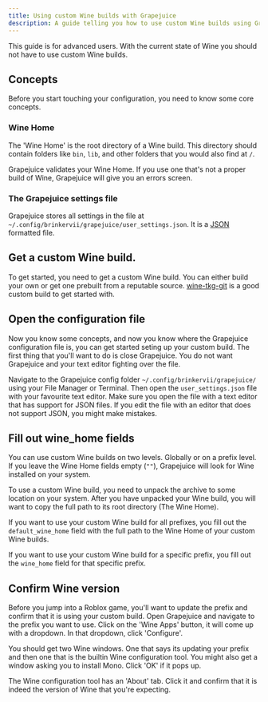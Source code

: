 ```yaml
---
title: Using custom Wine builds with Grapejuice
description: A guide telling you how to use custom Wine builds using Grapejuice
---
```



<Tip type="warning">
  This guide is for advanced users. With the current state of Wine you should
  not have to use custom Wine builds.
</Tip>

## Concepts

Before you start touching your configuration, you need to know some core concepts.

### Wine Home

The 'Wine Home' is the root directory of a Wine build. This directory should contain folders like `bin`, `lib`, and other folders that you would also find at `/`.

Grapejuice validates your Wine Home. If you use one that's not a proper build of Wine, Grapejuice will give you an errors screen.

### The Grapejuice settings file

Grapejuice stores all settings in the file at `~/.config/brinkervii/grapejuice/user_settings.json`. It is a [JSON](https://www.json.org/json-en.html) formatted file.

## Get a custom Wine build.

To get started, you need to get a custom Wine build. You can either build your own or get one prebuilt from a reputable source. [wine-tkg-git](https://github.com/Frogging-Family/wine-tkg-git) is a good custom build to get started with.

## Open the configuration file

Now you know some concepts, and now you know where the Grapejuice configuration file is, you can get started seting up your custom build.
The first thing that you'll want to do is close Grapejuice. You do not want Grapejuice and your text editor fighting over the file.

Navigate to the Grapejuice config folder `~/.config/brinkervii/grapejuice/` using your File Manager or Terminal. Then open the `user_settings.json` file with your favourite text editor.
Make sure you open the file with a text editor that has support for JSON files. If you edit the file with an editor that does not support JSON, you might make mistakes.

## Fill out wine_home fields

You can use custom Wine builds on two levels. Globally or on a prefix level. If you leave the Wine Home fields empty (`""`), Grapejuice will look for Wine installed on your system.

To use a custom Wine build, you need to unpack the archive to some location on your system. After you have unpacked your Wine build, you will want to copy the full path to its root directory (The Wine Home).

If you want to use your custom Wine build for all prefixes, you fill out the `default_wine_home` field with the full path to the Wine Home of your custom Wine builds.

If you want to use your custom Wine build for a specific prefix, you fill out the `wine_home` field for that specific prefix.

## Confirm Wine version
Before you jump into a Roblox game, you'll want to update the prefix and confirm that it is using your custom build. Open Grapejuice and navigate to the prefix you want to use.
Click on the 'Wine Apps' button, it will come up with a dropdown. In that dropdown, click 'Configure'.

You should get two Wine windows. One that says its updating your prefix and then one that is the builtin Wine configuration tool.
You might also get a window asking you to install Mono. Click 'OK' if it pops up.

The Wine configuration tool has an 'About' tab. Click it and confirm that it is indeed the version of Wine that you're expecting.